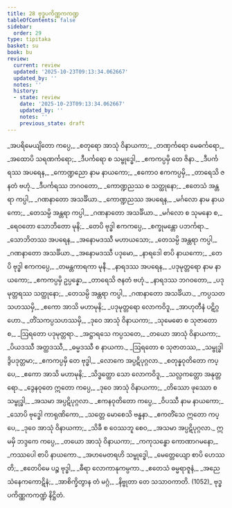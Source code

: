```yaml
---
title: 28 ဗုဒ္ဓပကိဏ္ဏကကဏ္ဍ
tableOfContents: false
sidebar:
  order: 29
type: tipitaka
basket: su
book: bu
review:
  current: review
  updated: '2025-10-23T09:13:34.062667'
  updated_by: ''
  notes: ''
  history:
  - state: review
    date: '2025-10-23T09:13:34.062667'
    updated_by: ''
    notes: ''
    previous_state: draft
---
```



<ReviewStatus review={frontmatter.review} showDetails={true} />

<HypothesisAnnotation frontmatter={frontmatter} />

<DynamicBreadcrumb />

<Division number="1" book="bu" e="ch" v="21" p="381">

<Paragraph number="1061" type="verses" book="bu">
_အပရိမေယျိတော ကပ္ပေ,_  
_စတုရော အာသုံ ဝိနာယကာ;_  
_တဏှင်္ကရော မေဓင်္ကရော,_  
_အထောပိ သရဏင်္ကရော;_  
_ဒီပင်္ကရော စ သမ္ဗုဒ္ဓေါ,_  
_ဧကကပ္ပမှိ တေ ဇိနာ._  

</Paragraph>

</Division>
<Division number="2" book="bu" e="ch" v="21" p="382">

<Paragraph number="1062" type="verses" book="bu">
_ဒီပင်္ကရဿ အပရေန,_  
_ကောဏ္ဍညော နာမ နာယကော;_  
_ဧကောဝ ဧကကပ္ပမှိ,_  
_တာရေသိ ဇနတံ ဗဟုံ._  

</Paragraph>

</Division>
<Division number="3" book="bu" e="ch" v="21" p="382">

<Paragraph number="1063" type="verses" book="bu">
_ဒီပင်္ကရဿ ဘဂဝတော,_  
_ကောဏ္ဍညဿ စ သတ္ထုနော;_  
_ဧတေသံ အန္တရာ ကပ္ပါ,_  
_ဂဏနာတော အသင်္ခိယာ._  

</Paragraph>

</Division>
<Division number="4" book="bu" e="ch" v="21" p="382">

<Paragraph number="1064" type="verses" book="bu">
_ကောဏ္ဍညဿ အပရေန,_  
_မင်္ဂလော နာမ နာယကော;_  
_တေသမ္ပိ အန္တရာ ကပ္ပါ,_  
_ဂဏနာတော အသင်္ခိယာ._  

</Paragraph>

</Division>
<Division number="5" book="bu" e="ch" v="21" p="382">

<Paragraph number="1065" type="verses" book="bu">
_မင်္ဂလော စ သုမနော စ,_  
_ရေဝတော သောဘိတော မုနိ;_  
_တေပိ ဗုဒ္ဓါ ဧကကပ္ပေ,_  
_စက္ခုမန္တော ပဘင်္ကရာ._  

</Paragraph>

</Division>
<Division number="6" book="bu" e="ch" v="21" p="382">

<Paragraph number="1066" type="verses" book="bu">
_သောဘိတဿ အပရေန,_  
_အနောမဒဿီ မဟာယသော;_  
_တေသမ္ပိ အန္တရာ ကပ္ပါ,_  
_ဂဏနာတော အသင်္ခိယာ._  

</Paragraph>

</Division>
<Division number="7" book="bu" e="ch" v="21" p="382">

<Paragraph number="1067" type="verses" book="bu">
_အနောမဒဿီ ပဒုမော,_  
_နာရဒေါ စာပိ နာယကော;_  
_တေပိ ဗုဒ္ဓါ ဧကကပ္ပေ,_  
_တမန္တကာရကာ မုနီ._  

</Paragraph>

</Division>
<Division number="8" book="bu" e="ch" v="21" p="382">

<Paragraph number="1068" type="verses" book="bu">
_နာရဒဿ အပရေန,_  
_ပဒုမုတ္တရော နာမ နာယကော;_  
_ဧကကပ္ပမှိ ဥပ္ပန္နော,_  
_တာရေသိ ဇနတံ ဗဟုံ._  

</Paragraph>

</Division>
<Division number="9" book="bu" e="ch" v="21" p="382">

<Paragraph number="1069" type="verses" book="bu">
_နာရဒဿ ဘဂဝတော,_  
_ပဒုမုတ္တရဿ သတ္ထုနော;_  
_တေသမ္ပိ အန္တရာ ကပ္ပါ,_  
_ဂဏနာတော အသင်္ခိယာ._  

</Paragraph>

</Division>
<Division number="10" book="bu" e="ch" v="21" p="382">

<Paragraph number="1070" type="verses" book="bu">
_ကပ္ပသတသဟဿမှိ,_  
_ဧကော အာသိ မဟာမုနိ;_  
_ပဒုမုတ္တရော လောကဝိဒူ,_  
_အာဟုတီနံ ပဋိဂ္ဂဟော._  

</Paragraph>

</Division>
<Division number="11" book="bu" e="ch" v="21" p="382">

<Paragraph number="1071" type="verses" book="bu">
_တိံသကပ္ပသဟဿမှိ,_  
_ဒုဝေ အာသုံ ဝိနာယကာ;_  
_သုမေဓော စ သုဇာတော စ,_  
_ဩရတော ပဒုမုတ္တရာ._  

</Paragraph>

</Division>
<Division number="12" book="bu" e="ch" v="21" p="382">

<Paragraph number="1072" type="verses" book="bu">
_အဋ္ဌာရသေ ကပ္ပသတေ,_  
_တယော အာသုံ ဝိနာယကာ;_  
_ပိယဒဿီ အတ္ထဒဿီ,_  
_ဓမ္မဒဿီ စ နာယကာ._  

</Paragraph>

</Division>
<Division number="13" book="bu" e="ch" v="21" p="382">

<Paragraph number="1073" type="verses" book="bu">
_ဩရတော စ သုဇာတဿ,_  
_သမ္ဗုဒ္ဓါ ဒွိပဒုတ္တမာ;_  
_ဧကကပ္ပမှိ တေ ဗုဒ္ဓါ,_  
_လောကေ အပ္ပဋိပုဂ္ဂလာ._  

</Paragraph>

</Division>
<Division number="14" book="bu" e="ch" v="21" p="382">

<Paragraph number="1074" type="verses" book="bu">
_စတုန္နဝုတိတော ကပ္ပေ,_  
_ဧကော အာသိ မဟာမုနိ;_  
_သိဒ္ဓတ္ထော သော လောကဝိဒူ,_  
_သလ္လကတ္တော အနုတ္တရော._  

</Paragraph>

</Division>
<Division number="15" book="bu" e="ch" v="21" p="383">

<Paragraph number="1075" type="verses" book="bu">
_ဒွေနဝုတေ ဣတော ကပ္ပေ,_  
_ဒုဝေ အာသုံ ဝိနာယကာ;_  
_တိဿော ဖုဿော စ သမ္ဗုဒ္ဓါ,_  
_အသမာ အပ္ပဋိပုဂ္ဂလာ._  

</Paragraph>

</Division>
<Division number="16" book="bu" e="ch" v="21" p="383">

<Paragraph number="1076" type="verses" book="bu">
_ဧကနဝုတိတော ကပ္ပေ,_  
_ဝိပဿီ နာမ နာယကော;_  
_သောပိ ဗုဒ္ဓေါ ကာရုဏိကော,_  
_သတ္တေ မောစေသိ ဗန္ဓနာ._  

</Paragraph>

</Division>
<Division number="17" book="bu" e="ch" v="21" p="383">

<Paragraph number="1077" type="verses" book="bu">
_ဧကတိံသေ ဣတော ကပ္ပေ,_  
_ဒုဝေ အာသုံ ဝိနာယကာ;_  
_သိခီ စ ဝေဿဘူ စေဝ,_  
_အသမာ အပ္ပဋိပုဂ္ဂလာ._  

</Paragraph>

</Division>
<Division number="18" book="bu" e="ch" v="21" p="383">

<Paragraph number="1078" type="verses" book="bu">
ဣမမှိ ဘဒ္ဒကေ ကပ္ပေ,_  
_တယော အာသုံ ဝိနာယကာ;_  
_ကကုသန္ဓော ကောဏာဂမနော,_  
_ကဿပေါ စာပိ နာယကော._  

</Paragraph>

</Division>
<Division number="19" book="bu" e="ch" v="21" p="383">

<Paragraph number="1079" type="verses" book="bu">
_အဟမေတရဟိ သမ္ဗုဒ္ဓေါ,_  
_မေတ္တေယျော စာပိ ဟေဿတိ;_  
_ဧတေပိမေ ပဉ္စ ဗုဒ္ဓါ,_  
_ဓီရာ လောကာနုကမ္ပကာ._  

</Paragraph>

</Division>
<Division number="20" book="bu" e="ch" v="21" p="383">

<Paragraph number="1080" type="verses" book="bu">
_ဧတေသံ ဓမ္မရာဇူနံ,_  
_အညေသံနေကကောဋိနံ;_  
_အာစိက္ခိတွာန တံ မဂ္ဂံ,_  
_နိဗ္ဗုတာ တေ သသာဝကာတိ. (1052)_  


</Paragraph>
</Division>

<Paragraph number="1081" type="center" book="bu">
ဗုဒ္ဓပကိဏ္ဏကကဏ္ဍံ နိဋ္ဌိတံ.
</Paragraph>